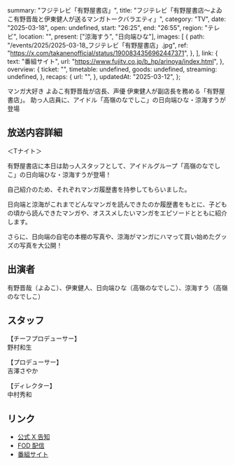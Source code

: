   summary: "フジテレビ「有野屋書店」",
  title: "フジテレビ「有野屋書店〜よゐこ有野晋哉と伊東健人が送るマンガトークバラエティ」",
  category: "TV",
  date: "2025-03-18",
  open: undefined,
  start: "26:25",
  end: "26:55",
  region: "テレビ",
  location: "",
  present: ["涼海すう", "日向端ひな"],
  images: [
    {
      path: "/events/2025/2025-03-18_フジテレビ「有野屋書店」.jpg",
      ref: "https://x.com/takanenofficial/status/1900834356962447371",
    },
  ],
  link: {
    text: "番組サイト",
    url: "https://www.fujitv.co.jp/b_hp/arinoya/index.html",
  },
  overview: {
    ticket: "",
    timetable: undefined,
    goods: undefined,
    streaming: undefined,
  },
  recaps: {
    url: "",
  },
  updatedAt: "2025-03-12",
};

マンガ大好き よゐこ有野晋哉が店長、声優 伊東健人が副店長を務める「有野屋書店」。
助っ人店員に、アイドル「高嶺のなでしこ」の日向端ひな・涼海すうが登場

## 放送内容詳細

＜Tナイト＞

有野屋書店に本日は助っ人スタッフとして、アイドルグループ「高嶺のなでしこ」の日向端ひな・涼海すうが登場！

自己紹介のため、それぞれマンガ履歴書を持参してもらいました。

日向端と涼海がこれまでどんなマンガを読んできたのか履歴書をもとに、子どもの頃から読んできたマンガや、オススメしたいマンガをエピソードとともに紹介します。

さらに、日向端の自宅の本棚の写真や、涼海がマンガにハマって買い始めたグッズの写真を大公開！

## 出演者

有野晋哉（よゐこ）、伊東健人、日向端ひな（高嶺のなでしこ）、涼海すう（高嶺のなでしこ）

## スタッフ

【チーフプロデューサー】<br/>
野村和生

【プロデューサー】<br/>
吉澤さやか

【ディレクター】<br/>
中村秀和

## リンク

- [公式 X 告知](https://x.com/takanenofficial/status/1900834356962447371)
- [FOD 配信](https://fod.fujitv.co.jp/title/2c78/2c78120058/)
- [番組サイト](https://www.fujitv.co.jp/b_hp/arinoya/index.html)
